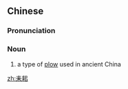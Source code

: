 ==Chinese==
{{zh-forms}}

===Pronunciation===
{{zh-pron
|m=lěisì
|cat=n
}}

===Noun===
{{zh-noun}}

# a type of [[plow]] used in ancient China

[[zh:耒耜]]